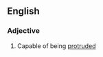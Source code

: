 ==English==

{{root|en|ine-pro|*trewd-}}

===Adjective===
{{en-adj}}

# Capable of being [[protrude]]d